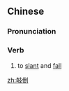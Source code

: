 ==Chinese==
{{zh-forms}}

===Pronunciation===
{{zh-pron
|m=qīdǎo
|c=kei1 dou2
|mn=xm:khi--tó
|cat=v
}}

===Verb===
{{zh-verb}}

# to [[slant]] and [[fall]]

[[zh:攲倒]]
